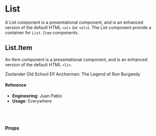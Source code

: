 
<Meta title="🛠 Utilities/List" component={List} />

# List

A List component is a presentational component, and is an enhanced version of the default HTML `<ul>` (or `<ol>`). The List component provide a container for `List.Item` components.

## List.Item

An Item component is a presentational component, and is an enhanced version of the default HTML `<li>`.

<Preview>
  <Story name="default">
    <List
      border={select(
        'border',
        {
          dot: 'dot',
          line: 'line',
          none: null,
        },
        null
      )}
      type={select(
        'type',
        {
          bullet: 'bullet',
          inline: 'inline',
          number: 'number',
          none: null,
        },
        'bullet'
      )}
      size={select(
        'size',
        {
          lg: 'lg',
          md: 'md',
          sm: 'sm',
          xs: 'xs',
        },
        null
      )}
    >
      <List.Item>
        <Text>Zoolander</Text>
      </List.Item>
      <List.Item>
        <Text>Old School</Text>
      </List.Item>
      <List.Item>
        <Text>Elf</Text>
      </List.Item>
      <List.Item>
        <Text>Anchorman: The Legend of Ron Burgandy</Text>
      </List.Item>
    </List>
  </Story>
</Preview>

#### Reference

- **Engineering**: Juan Pablo
- **Usage**: Everywhere

<br />
<br />

### Props

<Props of={List} />
